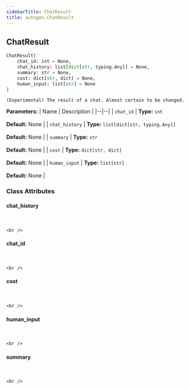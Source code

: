 ```yaml
---
sidebarTitle: ChatResult
title: autogen.ChatResult
---
```

<h2 id="autogen.ChatResult" class="doc doc-heading">
    <code class="doc-symbol doc-symbol-heading doc-symbol-class"></code>
    <span class="doc doc-object-name doc-class-name">ChatResult</span>
</h2>

```python
ChatResult(
    chat_id: int = None,
    chat_history: list[dict[str, typing.Any]] = None,
    summary: str = None,
    cost: dict[str, dict] = None,
    human_input: list[str] = None
)
```

    (Experimental) The result of a chat. Almost certain to be changed.

<b>Parameters:</b>
| Name | Description |
|--|--|
| `chat_id` | **Type:** `int`<br/><br/>**Default:** None |
| `chat_history` | **Type:** `list[dict[str, typing.Any]]`<br/><br/>**Default:** None |
| `summary` | **Type:** `str`<br/><br/>**Default:** None |
| `cost` | **Type:** `dict[str, dict]`<br/><br/>**Default:** None |
| `human_input` | **Type:** `list[str]`<br/><br/>**Default:** None |

### Class Attributes

<code class="doc-symbol doc-symbol-heading doc-symbol-attribute"></code>
#### chat_history
<br />

    <br />

<code class="doc-symbol doc-symbol-heading doc-symbol-attribute"></code>
#### chat_id
<br />

    <br />

<code class="doc-symbol doc-symbol-heading doc-symbol-attribute"></code>
#### cost
<br />

    <br />

<code class="doc-symbol doc-symbol-heading doc-symbol-attribute"></code>
#### human_input
<br />

    <br />

<code class="doc-symbol doc-symbol-heading doc-symbol-attribute"></code>
#### summary
<br />

    <br />